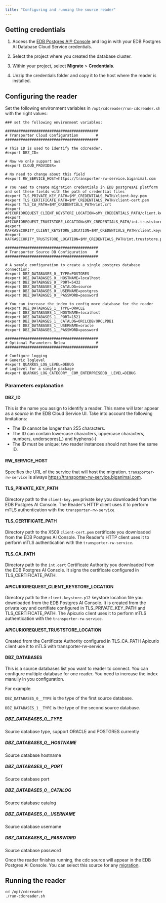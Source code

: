 ```yaml
---
title: "Configuring and running the source reader"
---
```


## Getting credentials

1.  Access the [EDB Postgres AI® Console](https://portal.biganimal.com) and log in with your EDB Postgres AI Database Cloud Service credentials.

1.  Select the project where you created the database cluster.

1.  Within your project, select **Migrate** > **Credentials**.

1.  Unzip the credentials folder and copy it to the host where the reader is installed.

## Configuring the reader

Set the following environment variables in `/opt/cdcreader/run-cdcreader.sh` with the right values:

```shell
### set the following environment variables:

##########################################
# Transporter Cloud Configuration        #
##########################################

# This ID is used to identify the cdcreader.
#export DBZ_ID=

# Now we only support aws
#export CLOUD_PROVIDER=

# No need to change about this field
#export RW_SERVICE_HOST=https://transporter-rw-service.biganimal.com

# You need to create migration credentials in EDB postgresAI platform and set these fields with the path of credential files
#export TLS_PRIVATE_KEY_PATH=$MY_CREDENTIALS_PATH/client-key.pem
#export TLS_CERTIFICATE_PATH=$MY_CREDENTIALS_PATH/client-cert.pem
#export TLS_CA_PATH=$MY_CREDENTIALS_PATH/int.crt
#export APICURIOREQUEST_CLIENT_KEYSTORE_LOCATION=$MY_CREDENTIALS_PATH/client.keystore.p12
#export APICURIOREQUEST_TRUSTSTORE_LOCATION=$MY_CREDENTIALS_PATH/int.truststore.p12
#export KAFKASECURITY_CLIENT_KEYSTORE_LOCATION=$MY_CREDENTIALS_PATH/client.keystore.p12
#export KAFKASECURITY_TRUSTSTORE_LOCATION=$MY_CREDENTIALS_PATH/int.truststore.p12

##########################################
# Transporter Source DB Configuration    #
##########################################

# A sample configuration to create a single postgres database connection:
#export DBZ_DATABASES_0__TYPE=POSTGRES
#export DBZ_DATABASES_0__HOSTNAME=localhost
#export DBZ_DATABASES_0__PORT=5432
#export DBZ_DATABASES_0__CATALOG=source
#export DBZ_DATABASES_0__USERNAME=postgres
#export DBZ_DATABASES_0__PASSWORD=password

# You can increase the index to config more database for the reader
#export DBZ_DATABASES_1__TYPE=ORACLE
#export DBZ_DATABASES_1__HOSTNAME=localhost
#export DBZ_DATABASES_1__PORT=1521
#export DBZ_DATABASES_1__CATALOG=ORCLCDB/ORCLPDB1
#export DBZ_DATABASES_1__USERNAME=oracle
#export DBZ_DATABASES_1__PASSWORD=password

##########################################
# Optional Parameters Below              #
##########################################

# Configure logging
# Generic loglevel
#export QUARKUS_LOG_LEVEL=DEBUG
# Loglevel for a single package
#export QUARKUS_LOG_CATEGORY__COM_ENTERPRISEDB__LEVEL=DEBUG
```

### Parameters explanation

#### DBZ_ID

This is the name you assign to identify a reader. This name will later appear as a _source_ in the EDB Cloud Service UI. 
Take into account the following limitations: 

- The ID cannot be longer than 255 characters.
- The ID can contain lowercase characters, uppercase characters, numbers, underscores(_) and hyphens(-)
- The ID must be unique; two reader instances should not have the same ID.

#### RW_SERVICE_HOST

Specifies the URL of the service that will host the migration. `transporter-rw-service` is always https://transporter-rw-service.biganimal.com.

#### TLS_PRIVATE_KEY_PATH

Directory path to the `client-key.pem` private key you downloaded from the EDB Postgres AI Console. 
The Reader's HTTP client uses it to perform mTLS authentication with the `transporter-rw-service`.

#### TLS_CERTIFICATE_PATH

Directory path to the X509 `client-cert.pem` certificate you downloaded from the EDB Postgres AI Console.
The Reader's HTTP client uses it to perform mTLS authentication with the `transporter-rw-service`.

#### TLS_CA_PATH

Directory path to the `int.cert` Certificate Authority you downloaded from the EDB Postgres AI Console. 
It signs the certificate configured in TLS_CERTIFICATE_PATH.

#### APICURIOREQUEST_CLIENT_KEYSTORE_LOCATION

Directory path to the `client-keystore.p12` keystore location file you downloaded from the EDB Postgres AI Console.
It is created from the private key and certifiate configured in TLS_PRIVATE_KEY_PATH and TLS_CERTIFICATE_PATH.
The Apicurio client uses it to perform mTLS authentication with the `transporter-rw-service`.

#### APICURIOREQUEST_TRUSTSTORE_LOCATION
Created from the Certificate Authority configured in TLS_CA_PATH
Apicurio client use it to mTLS with transporter-rw-service

#### DBZ_DATABASES
This is a source databases list you want to reader to connect. You can configure multiple database for one reader.
You need to increase the index manully in you configuration.

For example:

`DBZ_DATABASES_0__TYPE` is the type of the first source database.

`DBZ_DATABASES_1__TYPE` is the type of the second source database.

##### DBZ_DATABASES_0__TYPE
Source database type, support ORACLE and POSTGRES currently

##### DBZ_DATABASES_0__HOSTNAME
Source database hostname

##### DBZ_DATABASES_0__PORT
Source database port

##### DBZ_DATABASES_0__CATALOG
Source database catalog

##### DBZ_DATABASES_0__USERNAME
Source database username

##### DBZ_DATABASES_0__PASSWORD
Source database password

Once the reader finishes running, the cdc source will appear in the EDB Postgres AI Console. You can select this source for any [migration](create_migration).


## Running the reader

```shell
cd /opt/cdcreader
./run-cdcreader.sh
```

